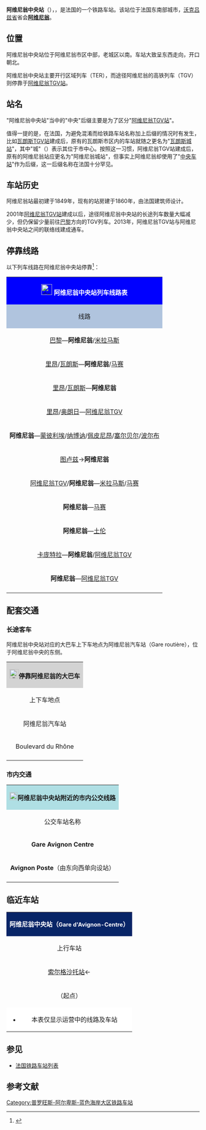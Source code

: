 {{noteTA
|T=zh-cn:阿维尼翁中央站;zh-tw:亞維儂中央車站;
|1=zh-cn:阿维尼翁;zh-tw:亞維儂;
|2=zh-cn:中央站;zh-tw:中央車站}}
{{Infobox station
| name          =[[File:Sncf-logo.svg|32x32px]]阿维尼翁中央站<br>(<span style="font-size:small">阿维尼翁站</span>)<br>Gare d'Avignon-Centre
| type          = [[法国铁路|法国铁路]]
| image = Façade Gare Avignon centre ville.jpg
|image_caption = 阿维尼翁中央站正门
| address       = {{FRA}}[[沃克吕兹省|沃克吕兹省]][[阿维尼翁|阿维尼翁]]
| latd          = 43
| latm          = 56
| lats          = 31
| latNS         = N
| longd         = 4
| longm         = 48
| longs         = 17
| longEW        = E
| operator = [[File:Sncf-logo.svg|32x32px]]
| coordinates_display = yes
| iso_region    = FR
| line          = 
* [[巴黎－马赛铁路|巴黎－马赛铁路]]
* [[阿维尼翁－米拉马斯铁路|阿维尼翁－米拉马斯铁路]]
* [[阿维尼翁支线铁路|阿维尼翁支线铁路]]
| platform      = 4
| tracks        = 7
| elevation = 23米
| opened        = 1849年3月5日
| rebuilt = 1860年
| status = 使用中
| closed        = 
| passengers= 约184.3万人次<ref>{{Cite web|url=https://ressources.data.sncf.com/explore/dataset/frequentation-gares/?sort=voyageurs_2014&q=avignon|title=Fréquentation en gares|accessdate=2016-11-13|author=SNCF|date=|language=法语|publisher=SNCF Open Data}}</ref>
| pass_year= 2015年
| station_type = 客运车站，兼办货运业务
| connections = 
* {{link-fr|普罗旺斯城际客运|LER Provence-Alpes-Côte d'Azur}}（LER）
* 沃克吕兹省城际客运
* {{link-fr|阿维尼翁城市公共交通|Transports en commun d'Avignon}}（TCRA）
* {{link-fr|阿维尼翁公共自行车|Vélopop'}}
* Eurolines
* Isilines
| route_map =
| map_locator   = 
| note =
}}

'''阿维尼翁中央站'''（{{lang-fr|Gare d'Avignon-Centre}}），{{Fact|简称阿维尼翁站|time=2018-04-21T10:02:05+00:00}}，是法国的一个铁路车站。该站位于法国东南部城市，[[沃克吕兹省|沃克吕兹省]]省会'''[[阿维尼翁|阿维尼翁]]'''。

==位置==

阿维尼翁中央站位于阿维尼翁市区中部，老城区以南。车站大致呈东西走向，开口朝北。

阿维尼翁中央站主要开行区域列车（TER），而途径阿维尼翁的高铁列车（TGV）则停靠于[[阿维尼翁TGV站|阿维尼翁TGV站]]。

==站名==

"阿维尼翁中央站"当中的"中央"后缀主要是为了区分"[[阿维尼翁TGV站|阿维尼翁TGV站]]"。

值得一提的是，在法国，为避免混淆而给铁路车站名称加上后缀的情况时有发生，比如[[瓦朗斯TGV站|瓦朗斯TGV站]]建成后，原有的瓦朗斯市区内的车站就随之更名为"[[瓦朗斯城站|瓦朗斯城站]]"，其中"城"（{{lang-fr|Ville}}）表示其位于市中心。按照这一习惯，阿维尼翁TGV站建成后，原有的阿维尼翁站应更名为"阿维尼翁城站"，但事实上阿维尼翁却使用了"[[中央车站|中央车站]]"作为后缀，这一后缀名称在法国十分罕见。

==车站历史==

阿维尼翁站最初建于1849年，现有的站房建于1860年，由法国建筑师{{link-fr|路易-儒勒·布肖|Louis-Jules Bouchot}}设计。

2001年[[阿维尼翁TGV站|阿维尼翁TGV站]]建成以后，途径阿维尼翁中央站的长途列车数量大幅减少，但仍保留少量前往[[巴黎里昂站|巴黎]]方向的TGV列车。2013年，阿维尼翁TGV站与阿维尼翁中央站之间的联络线建成通车。

== 停靠线路 ==

{{动态列表|最后更新时间：2016年6月15日。本章节内容仅供参考，不排除因施工或罢工而引发的临时性变更。欢迎修正和补充}}

以下列车线路在阿维尼翁中央站停靠<ref>{{Cite web|url=http://www.sncf.com/fr/gare/horaires/avignon-centre|title=阿维尼翁中央站实时列车时刻表|accessdate=2016-06-15|author=SNCF|date=|language=法语|publisher=SNCF|archive-url=https://web.archive.org/web/20160617135324/http://www.sncf.com/fr/gare/horaires/avignon-centre|archive-date=2016-06-17|dead-url=yes}}</ref>：

{| class="wikitable mw-collapsible" 
|colspan="5" style="background:#0000FF" align="center" |[[File:Sncf-logo.svg|28x28px]] <font color=#FFFFFF>'''阿维尼翁中央站列车线路表'''</font>
|-
!style="background:#B0C4DE"| 线路
!style="background:#B0C4DE"|车种
!style="background:#B0C4DE"|上一站
!style="background:#B0C4DE"|下一站
!style="background:#B0C4DE"|大致运行频率{{noteTag|name=noteA}}
|-
|[[巴黎里昂站|巴黎]]—'''阿维尼翁'''/[[米拉马斯站|米拉马斯]]
| rowspan="1" align="center" |'''[[TGV|TGV]]'''
|[[奥朗日站|奥朗日]]
|（终点）/[[阿尔勒站|阿尔勒]]
|每天2~4趟
|-
|[[里昂帕尔迪厄站|里昂]]/[[瓦朗斯城站|瓦朗斯]]—'''阿维尼翁'''/[[马赛圣夏勒站|马赛]]
| rowspan="10" align="center"|[[File:Logo_TER.svg|37x37px]]
|[[奥朗日站|奥朗日]]
|（终点）/[[阿尔勒站|阿尔勒]]
|每天7趟左右
|-
|[[里昂佩拉什站|里昂]]/[[瓦朗斯城站|瓦朗斯]]—'''阿维尼翁'''
|[[索尔格沙托站|索尔格沙托]]
|（终点）
|每天7趟左右
|-
|[[里昂帕尔迪厄站|里昂]]/[[奥朗日站|奥朗日]]—[[阿维尼翁TGV站|阿维尼翁TGV]]
|[[索尔格沙托站|索尔格沙托]]
|[[阿维尼翁TGV站|阿维尼翁TGV]]
|每天1趟
|-
|'''阿维尼翁'''—[[蒙彼利埃圣罗克站|蒙彼利埃]]/[[纳博讷站|纳博讷]]/[[佩皮尼昂站|佩皮尼昂]]/[[塞尔贝尔站|塞尔贝尔]]/[[波尔布站|波尔布]]
|（起点）
|[[塔拉斯空站|塔拉斯空]]
|每天16趟左右
|-
|[[图卢兹马塔比奥站|图卢兹]]→'''阿维尼翁'''
|[[塔拉斯空站|塔拉斯空]]
|（终点）
|每天1趟（单向）
|-
|[[阿维尼翁TGV站|阿维尼翁TGV]]/'''阿维尼翁'''—[[米拉马斯站|米拉马斯]]/[[马赛圣夏勒站|马赛]]
|[[阿维尼翁TGV站|阿维尼翁TGV]]/（起点）
|[[蒙法维站|蒙法维]]
|每天6~9趟
|-
|'''阿维尼翁'''—[[马赛圣夏勒站|马赛]]
|（起点）
|[[阿尔勒站|阿尔勒]]
|每天7趟左右
|-
|'''阿维尼翁'''—[[土伦站|土伦]]
|（起点）
|[[阿尔勒站|阿尔勒]]
|每天1趟
|-
|[[卡庞特拉站|卡庞特拉]]—'''阿维尼翁'''/[[阿维尼翁TGV站|阿维尼翁TGV]]
|[[索尔格沙托站|索尔格沙托]]
|（终点）/[[阿维尼翁TGV|阿维尼翁TGV]]
|每天14~21趟{{noteTag|name=noteB}}
|-
|'''阿维尼翁'''—[[阿维尼翁TGV站|阿维尼翁TGV]]
|（起点）
|[[阿维尼翁TGV站|阿维尼翁TGV]]
|每天18趟左右
|-
|colspan="5" style="background:#FFFFFF"|{{noteFoot|1=
{{noteTag|name=noteA|1=在本栏中，往返1次为"1趟"；除特别标明外，其数据仅工作日有效，周末及节假日列车数量可能会减少}}
{{noteTag|name=noteB|1=该线路每天仅有一趟车终到阿维尼翁中央站}}
}}
|}
==配套交通==
===长途客车===

阿维尼翁中央站对应的大巴车上下车地点为阿维尼翁汽车站（Gare routière），位于阿维尼翁中央的东侧。

{| class="wikitable mw-collapsible" 
|colspan="3" align="center" style="background:#D3D3D3" |[[File:BSicon_BUS.svg|24x24px]]'''停靠阿维尼翁的大巴车'''
|-
!align="center" |上下车地点
!align="center" |运营单位
!align="center" |主要目的地{{noteTag|name=noteA}}
|-
| rowspan="6" align="center" |阿维尼翁汽车站
|align="center" |Eurolines{{noteTag|name=noteE|1=车票需提前预定}}
|[[克莱蒙费朗汽车站|克莱蒙费朗]]、[[巴约讷站|巴约讷]]（''可联程中转前往法国主要城市''）
|-
|align="center" |Isilines{{noteTag|name=noteE|1=车票需提前预定}}
|[[巴黎|巴黎]]、[[里昂帕尔迪厄站|里昂]]、[[第戎城站|第戎]]、[[尼斯|尼斯]]
|-
|align="center"|[https://web.archive.org/web/20160614175138/http://fr.ouibus.com/fr/gare/arret-ouibus-gare-routiere-avignon Ouibus]{{noteTag|name=noteE|1=车票需提前预定}}
|[[巴黎贝尔西站|巴黎]]、[[里昂佩拉什站|里昂]]、[[瓦朗斯城站|瓦朗斯]]、[[阿格德|阿格德]]
|-
|align="center" |{{link-fr|普罗旺斯城际客运|LER Provence-Alpes-Côte d'Azur}}<br>LER
|[[普罗旺斯地区艾克斯|普罗旺斯地区艾克斯]]、[[迪涅莱班|迪涅莱班]]{{noteTag|name=noteB}}
|-
|align="center" |沃克吕兹省城际客运<ref>{{Cite web|url=http://www.vaucluse.fr/fileadmin/user_upload/pdf_docs/d_deplacements/Transports/Plan_reseau_TransVaucluse.pdf|title=沃克吕兹省城际客运线路地图查询|accessdate=2016-06-15|author=沃克吕兹省|date=|language=法语|publisher=}}{{Dead link|date=2019年12月 |bot=InternetArchiveBot |fix-attempted=yes }}</ref><br>[https://web.archive.org/web/20160702044712/http://www.vaucluse.fr/deplacements/transports-cars-transvaucluse/horaires-des-lignes-transvaucluse/ TransVaucluse]
|[[奥朗日|奥朗日]]、[[卡庞特拉|卡庞特拉]]、[[沙托纳迪帕普|帕普新堡]]、[[阿普特|阿普特]]、[[卡瓦永|卡瓦永]]{{noteTag|name=noteC}}
|-
|align="center" |[[SNCF|SNCF]]
|（''当某条铁路线施工或罢工时，SNCF可能会提供途径该线路沿途站点的大巴车''{{noteTag|name=noteB}}）
|-
|align="center"|Boulevard du Rhône{{noteTag|name=noteD}}
|align="center" |Flixbus{{noteTag|name=noteE}}
|[[巴黎|巴黎]]、[[里昂|里昂]]、[[斯特拉斯堡|斯特拉斯堡]]、[[米卢斯|米卢斯]]、[[贝桑松|贝桑松]]、[[南特|南特]]、[[昂热圣洛站|昂热]]、[[图尔|图尔]]、[[布尔日|布尔日]]、[[克莱蒙费朗|克莱蒙费朗]]、[[欧巴涅|欧巴涅]]、[[土伦|土伦]]
|-
|colspan="3" style="background:#FFFFFF"|{{noteFoot|1=
{{noteTag|name=noteA|1=本栏不包括可以联程中转前往的目的地}}
{{noteTag|name=noteB|1=其车票可与SNCF的同线路车票通用}}
{{noteTag|name=noteC|1=部分城际客运线路仅周一至五开行}}
{{noteTag|name=noteD|1=距离阿维尼翁中央站以北大约1.5公里，可乘坐公交车前往}}
{{noteTag|name=noteE|1=车票需提前预定}}
}}
|}

===市内交通===

{| class="wikitable mw-collapsible" 
|colspan="3" align="center" style="background:#AFDFE4"|[[File:Bus-logo.svg|21x21px]]'''阿维尼翁中央站附近的市内公交线路'''
|-
!align="center" |公交车站名称
!align="center" |位置
!align="center" |停靠线路{{noteTag|name=noteA}}<ref>{{Cite web|url=http://www.tcra.fr/ftp/FR_document/GRAND_PLAN_ABRIBUS_DEC2015_WEB.pdf|title=阿维尼翁市区公交线路地图查询|accessdate=2016-06-15|author=TCRA（阿维尼翁城市公共交通公司）|date=|language=法语|publisher=TCRA|archive-url=https://web.archive.org/web/20171219154136/http://www.tcra.fr/ftp/FR_document/GRAND_PLAN_ABRIBUS_DEC2015_WEB.pdf|archive-date=2017-12-19|dead-url=yes}}</ref>
|-
|'''Gare Avignon Centre'''
|阿维尼翁中央站门口
|6路、7路、8路、9路、10路、11路、21路、30路
|-
|'''Avignon Poste'''（由东向西单向设站）
|阿维尼翁中央站正对面（城墙内侧）
|7路、8路、9路、11路、15路、16路、30路
|-
|colspan="3" style="background:#FFFFFF"|{{noteFoot|1=
{{noteTag|name=noteA|1=在经停阿维尼翁中央站的公交线路中，除1~5路和21路外，其余市区内的公交线路在周日及节假日均停运}}
}}
|}

==临近车站==

{|class="wikitable mw-collapsible" style="margin: 0 auto; width:65em;"
|colspan="3" style="background:#082567" align="center"|<font color=#FFFFFF>'''阿维尼翁中央站（<span style="font-size:11pt;">Gare d'Avignon-Centre</span>）'''</font>
|-
!上行车站
!线路
!下行车站
|-
|align="center" |[[索尔格沙托站|索尔格沙托站]]←
|align="center" |'''[[巴黎－马赛铁路|巴黎－马赛铁路]]'''
|align="center" |→<div style="display:inline-block; text-align:left; vertical-align:middle;">↗（正线）→<div style="display:inline-block; text-align:left; vertical-align:middle;">↗（正线）→[[阿尔勒站|阿尔勒站]]→（马赛方向）<br>↘（联络线）→[[塔拉斯空站|塔拉斯空站]]→（尼姆、蒙彼利埃方向）</div><br>↘（[[阿维尼翁支线铁路|阿维尼翁支线铁路]]）→[[阿维尼翁TGV站|阿维尼翁TGV站]]</div>
|-
|align="center" |（起点）
|align="center" |'''[[阿维尼翁－米拉马斯铁路|阿维尼翁－米拉马斯铁路]]'''
|align="center" |→[[蒙法维站|蒙法维站]]
|-
|colspan="3" style="background:#FFFFFF"|
*本表仅显示运营中的线路及车站
|}

==参见==
* [[法国铁路车站列表|法国铁路车站列表]]

== 参考文献 ==
{{Reflist}}

{{法国主要火车站列表}}

[[Category:普罗旺斯-阿尔卑斯-蓝色海岸大区铁路车站|Category:普罗旺斯-阿尔卑斯-蓝色海岸大区铁路车站]]